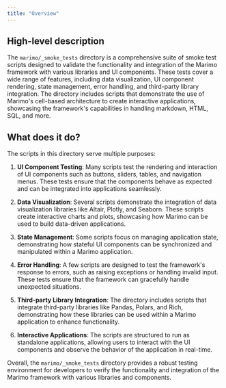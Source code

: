 ```yaml
---
title: "Overview"
---
```


## High-level description

The `marimo/_smoke_tests` directory is a comprehensive suite of smoke test scripts designed to validate the functionality and integration of the Marimo framework with various libraries and UI components. These tests cover a wide range of features, including data visualization, UI component rendering, state management, error handling, and third-party library integration. The directory includes scripts that demonstrate the use of Marimo's cell-based architecture to create interactive applications, showcasing the framework's capabilities in handling markdown, HTML, SQL, and more.

## What does it do?

The scripts in this directory serve multiple purposes:

1. **UI Component Testing**: Many scripts test the rendering and interaction of UI components such as buttons, sliders, tables, and navigation menus. These tests ensure that the components behave as expected and can be integrated into applications seamlessly.

2. **Data Visualization**: Several scripts demonstrate the integration of data visualization libraries like Altair, Plotly, and Seaborn. These scripts create interactive charts and plots, showcasing how Marimo can be used to build data-driven applications.

3. **State Management**: Some scripts focus on managing application state, demonstrating how stateful UI components can be synchronized and manipulated within a Marimo application.

4. **Error Handling**: A few scripts are designed to test the framework's response to errors, such as raising exceptions or handling invalid input. These tests ensure that the framework can gracefully handle unexpected situations.

5. **Third-party Library Integration**: The directory includes scripts that integrate third-party libraries like Pandas, Polars, and Rich, demonstrating how these libraries can be used within a Marimo application to enhance functionality.

6. **Interactive Applications**: The scripts are structured to run as standalone applications, allowing users to interact with the UI components and observe the behavior of the application in real-time.

Overall, the `marimo/_smoke_tests` directory provides a robust testing environment for developers to verify the functionality and integration of the Marimo framework with various libraries and components.